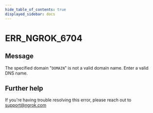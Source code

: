 ```yaml
---
hide_table_of_contents: true
displayed_sidebar: docs
---
```



# ERR_NGROK_6704

## Message

The specified domain "`DOMAIN`" is not a valid domain name. Enter a valid DNS name.

<ErrorDetails error="err_ngrok_6704" />

## Further help

If you're having trouble resolving this error, please reach out to [support@ngrok.com](mailto:support@ngrok.com?subject=Help%20with%20ERR_NGROK_6704)
